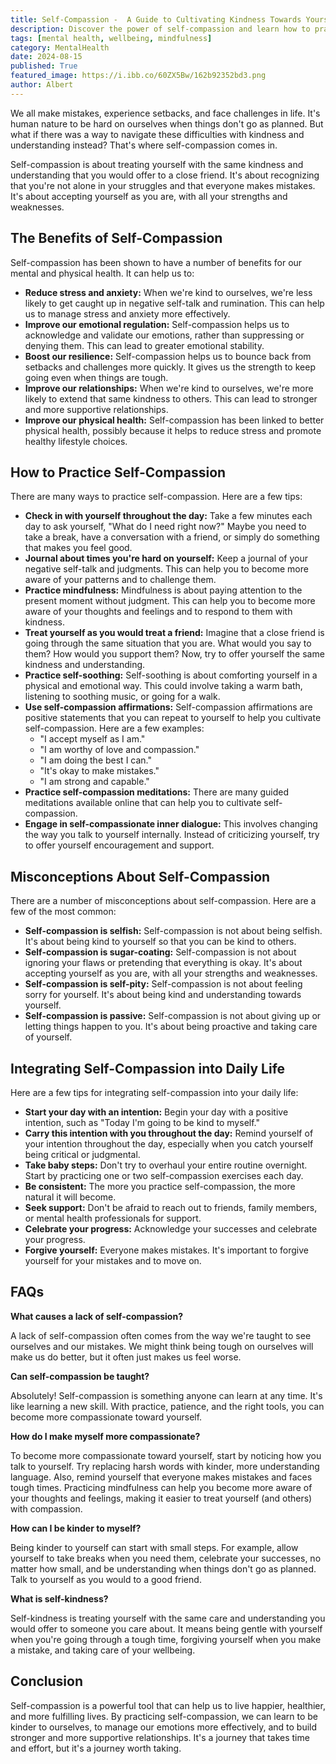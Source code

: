 ```yaml
---
title: Self-Compassion -  A Guide to Cultivating Kindness Towards Yourself
description: Discover the power of self-compassion and learn how to practice it in your daily life. This blog post explores the benefits of self-compassion, common misconceptions, and practical tips for cultivating a kinder and more supportive relationship with yourself.
tags: [mental health, wellbeing, mindfulness]
category: MentalHealth
date: 2024-08-15
published: True
featured_image: https://i.ibb.co/60ZX5Bw/162b92352bd3.png
author: Albert
---
```



We all make mistakes, experience setbacks, and face challenges in life. It's human nature to be hard on ourselves when things don't go as planned. But what if there was a way to navigate these difficulties with kindness and understanding instead? That's where self-compassion comes in.

Self-compassion is about treating yourself with the same kindness and understanding that you would offer to a close friend. It's about recognizing that you're not alone in your struggles and that everyone makes mistakes. It's about accepting yourself as you are, with all your strengths and weaknesses.

## The Benefits of Self-Compassion

Self-compassion has been shown to have a number of benefits for our mental and physical health. It can help us to:

* **Reduce stress and anxiety:** When we're kind to ourselves, we're less likely to get caught up in negative self-talk and rumination. This can help us to manage stress and anxiety more effectively.
* **Improve our emotional regulation:** Self-compassion helps us to acknowledge and validate our emotions, rather than suppressing or denying them. This can lead to greater emotional stability.
* **Boost our resilience:** Self-compassion helps us to bounce back from setbacks and challenges more quickly. It gives us the strength to keep going even when things are tough.
* **Improve our relationships:** When we're kind to ourselves, we're more likely to extend that same kindness to others. This can lead to stronger and more supportive relationships.
* **Improve our physical health:** Self-compassion has been linked to better physical health, possibly because it helps to reduce stress and promote healthy lifestyle choices.

## How to Practice Self-Compassion

There are many ways to practice self-compassion. Here are a few tips:

* **Check in with yourself throughout the day:** Take a few minutes each day to ask yourself, "What do I need right now?" Maybe you need to take a break, have a conversation with a friend, or simply do something that makes you feel good.
* **Journal about times you're hard on yourself:** Keep a journal of your negative self-talk and judgments. This can help you to become more aware of your patterns and to challenge them.
* **Practice mindfulness:** Mindfulness is about paying attention to the present moment without judgment. This can help you to become more aware of your thoughts and feelings and to respond to them with kindness.
* **Treat yourself as you would treat a friend:** Imagine that a close friend is going through the same situation that you are. What would you say to them? How would you support them? Now, try to offer yourself the same kindness and understanding.
* **Practice self-soothing:** Self-soothing is about comforting yourself in a physical and emotional way. This could involve taking a warm bath, listening to soothing music, or going for a walk.
* **Use self-compassion affirmations:** Self-compassion affirmations are positive statements that you can repeat to yourself to help you cultivate self-compassion. Here are a few examples:
    * "I accept myself as I am."
    * "I am worthy of love and compassion."
    * "I am doing the best I can."
    * "It's okay to make mistakes."
    * "I am strong and capable."
* **Practice self-compassion meditations:** There are many guided meditations available online that can help you to cultivate self-compassion.
* **Engage in self-compassionate inner dialogue:** This involves changing the way you talk to yourself internally. Instead of criticizing yourself, try to offer yourself encouragement and support.

## Misconceptions About Self-Compassion

There are a number of misconceptions about self-compassion. Here are a few of the most common:

* **Self-compassion is selfish:** Self-compassion is not about being selfish. It's about being kind to yourself so that you can be kind to others.
* **Self-compassion is sugar-coating:** Self-compassion is not about ignoring your flaws or pretending that everything is okay. It's about accepting yourself as you are, with all your strengths and weaknesses.
* **Self-compassion is self-pity:** Self-compassion is not about feeling sorry for yourself. It's about being kind and understanding towards yourself.
* **Self-compassion is passive:** Self-compassion is not about giving up or letting things happen to you. It's about being proactive and taking care of yourself.

## Integrating Self-Compassion into Daily Life

Here are a few tips for integrating self-compassion into your daily life:

* **Start your day with an intention:** Begin your day with a positive intention, such as "Today I'm going to be kind to myself."
* **Carry this intention with you throughout the day:** Remind yourself of your intention throughout the day, especially when you catch yourself being critical or judgmental.
* **Take baby steps:** Don't try to overhaul your entire routine overnight. Start by practicing one or two self-compassion exercises each day.
* **Be consistent:** The more you practice self-compassion, the more natural it will become.
* **Seek support:** Don't be afraid to reach out to friends, family members, or mental health professionals for support.
* **Celebrate your progress:** Acknowledge your successes and celebrate your progress.
* **Forgive yourself:** Everyone makes mistakes. It's important to forgive yourself for your mistakes and to move on.

## FAQs

**What causes a lack of self-compassion?**

A lack of self-compassion often comes from the way we're taught to see ourselves and our mistakes. We might think being tough on ourselves will make us do better, but it often just makes us feel worse.

**Can self-compassion be taught?**

Absolutely! Self-compassion is something anyone can learn at any time. It's like learning a new skill. With practice, patience, and the right tools, you can become more compassionate toward yourself.

**How do I make myself more compassionate?**

To become more compassionate toward yourself, start by noticing how you talk to yourself. Try replacing harsh words with kinder, more understanding language. Also, remind yourself that everyone makes mistakes and faces tough times. Practicing mindfulness can help you become more aware of your thoughts and feelings, making it easier to treat yourself (and others) with compassion.

**How can I be kinder to myself?**

Being kinder to yourself can start with small steps. For example, allow yourself to take breaks when you need them, celebrate your successes, no matter how small, and be understanding when things don't go as planned. Talk to yourself as you would to a good friend.

**What is self-kindness?**

Self-kindness is treating yourself with the same care and understanding you would offer to someone you care about. It means being gentle with yourself when you're going through a tough time, forgiving yourself when you make a mistake, and taking care of your wellbeing.

## Conclusion

Self-compassion is a powerful tool that can help us to live happier, healthier, and more fulfilling lives. By practicing self-compassion, we can learn to be kinder to ourselves, to manage our emotions more effectively, and to build stronger and more supportive relationships. It's a journey that takes time and effort, but it's a journey worth taking.
